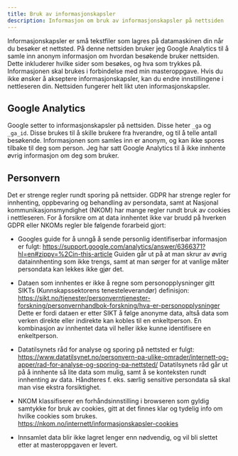 ```yaml
---
title: Bruk av informasjonskapsler
description: Informasjon om bruk av informasjonskapsler på nettsiden
---
```

Informasjonskapsler er små tekstfiler som lagres på datamaskinen din når du besøker et nettsted. På denne nettsiden bruker jeg Google Analytics til å samle inn anonym informasjon om hvordan besøkende bruker nettsiden. Dette inkluderer hvilke sider som besøkes, og hva som trykkes på. Informasjonen skal brukes i forbindelse med min masteroppgave. Hvis du ikke ønsker å akseptere informasjonskapsler, kan du endre innstillingene i nettleseren din. Nettsiden fungerer helt likt uten informasjonskapsler.

## Google Analytics
Google setter to informasjonskapsler på nettsiden. Disse heter `_ga` og `_ga_id`. Disse brukes til å skille brukere fra hverandre, og til å telle antall besøkende. Informasjonen som samles inn er anonym, og kan ikke spores tilbake til deg som person. Jeg har satt Google Analytics til å ikke innhente øvrig informasjon om deg som bruker.

## Personvern
Det er strenge regler rundt sporing på nettsider. GDPR har strenge regler for innhenting, oppbevaring og behandling av persondata, samt at Nasjonal kommunikasjonsmyndighet \(NKOM\) har mange regler rundt bruk av cookies i nettleseren. For å forsikre om at data innhentet ikke var brudd på hverken GDPR eller NKOMs regler ble følgende forarbeid gjort:
- Googles guide for å unngå å sende personlig identifiserbar informasjon er fulgt: https://support.google.com/analytics/answer/6366371?hl=en#zippy=%2Cin-this-article
	Guiden går ut på at man skrur av øvrig datainnhenting som ikke trengs, samt at man sørger for at vanlige måter persondata kan lekkes ikke gjør det.

- Dataen som innhentes er ikke å regne som personopplysninger gitt SIKTs (Kunnskapssektorens tenesteleverandør) definisjon: https://sikt.no/tjenester/personverntjenester-forskning/personvernhandbok-forskning/hva-er-personopplysninger
	Dette er fordi dataen er etter SIKT å følge anonyme data, altså data som verken direkte eller indirekte kan kobles til en enkeltperson. En kombinasjon av innhentet data vil heller ikke kunne identifisere en enkeltperson.
- Datatilsynets råd for analyse og sporing på nettsted er fulgt: https://www.datatilsynet.no/personvern-pa-ulike-omrader/internett-og-apper/rad-for-analyse-og-sporing-pa-nettsted/
	Datatilsynets råd går ut på å innhente så lite data som mulig, samt å se konteksten rundt innhenting av data. Håndteres f. eks. særlig sensitive persondata så skal man vise ekstra forsiktighet.

-	NKOM klassifiserer en forhåndsinnstilling i browseren som gyldig samtykke for bruk av cookies, gitt at det finnes klar og tydelig info om hvilke cookies som brukes. https://nkom.no/internett/informasjonskapsler-cookies 

- Innsamlet data blir ikke lagret lenger enn nødvendig, og vil bli slettet etter at masteroppgaven er levert.


<LikeThisPage />